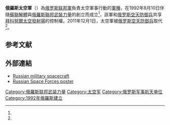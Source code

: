 {{noteTA
|G1 = Aero
|G2 = 天文
|G3 = 地名
|G4 = Unit
|1 = zh-cn:俄罗斯联邦武装力量; zh-sg:俄罗斯联邦军队; zh-hk:俄羅斯聯邦軍隊; zh-mo:俄羅斯聯邦軍隊; zh-tw:俄羅斯聯邦軍隊; 
|2 = zh-cn:武装力量; zh-sg:军队; zh-hk:軍隊; zh-mo:軍隊; zh-tw:軍隊; 
}}
{{Infobox military unit
|unit_name= 俄羅斯太空軍
|image= [[Image:Great_emblem_of_the_Russian_Space_Forces.svg|250px]]
|caption= 俄罗斯太空军队徽章
|dates= 1992–1997<br/>2001–2011<br/>2015-至今
|country= [[俄羅斯|俄羅斯]]
|allegiance= [[俄羅斯聯邦國防部|國防部]]
|type= [[空軍|空軍]]<br>[[太空軍|太空軍]]
|size= 活動: 100,000現役軍人<ref name="IISS"/>
|anniversaries=10月4日 (太空軍節)
<!-- Commanders -->
|commander1= Maj. Gen. Oleg Ostapenko
}}

'''俄羅斯太空軍'''（{{lang-rus|Космические войска России|Kosmicheskie Voyska Rossii}}）為[[俄罗斯联邦軍|俄罗斯联邦軍]]負責太空軍事行動的[[軍種|軍種]]，在1992年8月10日伴隨[[蘇聯解體|蘇聯解體]]與[[俄羅斯聯邦武裝力量|俄羅斯聯邦武裝力量]]的創立而成立<ref name="nwcr_flightops"/>，該軍和[[俄罗斯空天防御兵|俄罗斯空天防御兵]]共享[[拜科努爾太空發射場|拜科努爾太空發射場]]的控制權。2011年12月1日，太空軍被[[俄罗斯空天防御兵|俄罗斯空天防御兵]]取代<ref name="ria"/>。

== 参考文献 ==
{{Reflist|refs=
<ref name="IISS">{{cite book |editor-last=Hackett|editor-first=James|year=2009|title=The Military Balance 2009|page=217|publisher=International Institute for Strategic Studies|location=London}}</ref>

<ref name="nwcr_flightops">{{cite web|url=http://www.fas.org/spp/guide/russia/agency/vks.htm|title=VKS|first=Christina|last=Lindborg|year=1997|work=World Space Guide|publisher=Federation of American Scientists|accessdate=March 24, 2012|archive-date=2016-04-12|archive-url=https://web.archive.org/web/20160412193617/http://fas.org/spp/guide/russia/agency/vks.htm|dead-url=no}}</ref>

<ref name="ria">{{cite web|url=http://en.ria.ru/mlitary_news/20111201/169208932.html|title=Russia’s Aerospace Defense Forces go on duty to stave off missile threats|publisher=RIA Novosti|date=1 December 2011|accessdate=25 December 2011|archive-date=2012-01-03|archive-url=https://web.archive.org/web/20120103150007/http://en.ria.ru/mlitary_news/20111201/169208932.html|dead-url=no}}</ref>
}}

== 外部連結 ==
{{Commons category|Russian Space Forces}}
* [http://www.russianspaceweb.com/spacecraft_military.html Russian military spacecraft]{{WebCite|url=https://www.webcitation.org/69LF03Axk?url=http://www.russianspaceweb.com/spacecraft_military.html |date=20120722072152 |dateformat=iso }}
* [https://web.archive.org/web/20081207003906/http://en.rian.ru/img/117416196_free.html Russian Space Forces poster]

[[Category:俄羅斯联邦武装力量|Category:俄羅斯联邦武装力量]]
[[Category:太空军|Category:太空军]]
[[Category:俄罗斯军事航天单位|Category:俄罗斯军事航天单位]]
[[Category:1992年俄羅斯建立|Category:1992年俄羅斯建立]]
